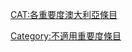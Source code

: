 {{Articles by Importance|topic=澳大利亚|project=澳大利亚|format=toc}}
{{emptycat}}

[[CAT:各重要度澳大利亞條目‎‎|CAT:各重要度澳大利亞條目‎‎]]
[[Category:不適用重要度條目|Category:不適用重要度條目]]